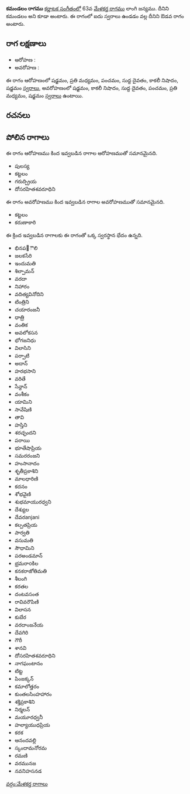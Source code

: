 {{Infobox ragam
	| name          	= కమండలం
	| synonym	    	= కమండలం
	| mela          	= 
	| chakra        	= 
	| janaka        	= 
	| type          	= ఔడవ
	| arohanam      	= {{svaraC|S|M2|P|D1|N3|S'}} 
	| avarohanam    	= {{svaraC|S'|N3|D1|P|M2|S}}
	| jeeva         	=
	| chhaya        	=
	| nyasa         	=
	| vishesha      	= 
	| equivalent  		= 
}}
{{కర్ణాటక సంగీత రాగాలు}}
'''కమండలం రాగము''' [[కర్ణాటక సంగీతం]]లో 63వ [[మేళకర్త రాగము]] లాంగి జన్యము. దీనిని కమండలం అని కూడా అంటారు. ఈ రాగంలో ఐదు స్వరాలు ఉండడం వల్ల దీనిని ఔడవ రాగం అంటారు.


==రాగ లక్షణాలు==


* ఆరోహణ : {{svaraC|S|M2|P|D1|N3|S'}} 
* అవరోహణ : {{svaraC|S'|N3|D1|P|M2|S}}

ఈ రాగం ఆరోహణంలో షడ్జమం, ప్రతి మధ్యమం, పంచమం, సుద్ద దైవతం, కాకలీ నిషాదం, షడ్జమం [[స్వరాలు]], అవరోహణంలో షడ్జమం, కాకలీ నిషాదం, సుద్ద దైవతం, పంచమం, ప్రతి మధ్యమం, షడ్జమం [[స్వరాలు]] ఉంటాయి.

==రచనలు==



==పోలిన రాగాలు==
ఈ రాగం ఆరోహణము కింద ఇవ్వబడిన రాగాల ఆరోహణముతో సమానమైనది.
* పులస్య
* కట్టలం
* గరుద్ప్రియ
* దోసరహితశవరూధిని

ఈ రాగం అవరోహణము కింద ఇవ్వబడిన రాగాల అవరోహణముతో సమానమైనది.
* కట్టలం
* కరుణాకారి

ఈ క్రింద ఇవ్వబడిన రాగాలకు ఈ రాగంతో ఒక్క స్వరస్థాన భేదం ఉన్నది.
* భినప఩ౌలి
* జలకసేరి
* ఇందుమతి
* శిల్పామన్
* వరదా
* నిహారం
* వదిత్యవినోదిని
* టింత్రిని
* చయారంజనీ
* ధాత్రి
* వంతిక
* అవలోకసన
* భోగజనిధు
* విలాసిని
* పర్పాటి
* అదాన్
* హరభసాని
* వరితే
* సేన్దాన్
* వంశీకం
* యామిని
* సావేషిణి
* తావి
* హస్తిని
* శరచ్ఛందని
* పరాయి
* భూతేషాప్రియ
* సమరరంజని
* హంసానాదం
* శృతీప్రకాశిని
* మాలధారిణి
* కదనం
* శోభవైణి
* శుభమాయురధ్వని
* దేశ్యుల
* దేవరanjani
* కల్పతప్రియ
* పార్వతి
* వసుమతి
* సౌధామిని
* పరఅండమాన్
* భ్రమరాoకిల
* కనకరాజోతిమతి
* శీలంగి
* కరతల
* దంటవసంత
* రావివరౌపిణి
* విలాసన
* కుబేర
* వరదాంజనేయ
* దేవగిరి
* గౌరీ
* శానవి
* దోసరహితశవరూధిని
* నాగఘంటానం
* టిట్ట
* పింజక్కన్
* కమాలోత్తరం
* కుంతలసింహహారం
* శక్తిప్రకాశిని
* నిర్మలన్
* మయూరధ్వనీ
* హల్యాయుధప్రియ
* కరక
* ఆనందవల్లి
* స్కందామనోరమ
* రమణి
* వరమునజ
* నవనిహసనడ



[[వర్గం:మేళకర్త రాగాలు]]